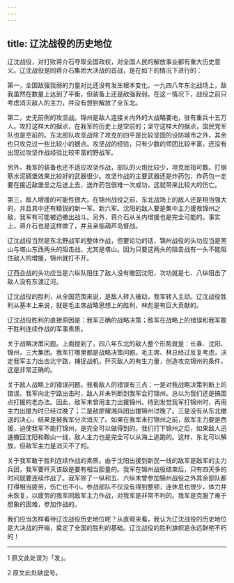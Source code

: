 ```yaml
---
---
---
```

title: 辽沈战役的历史地位
---




辽沈战役，对打败蒋介石夺取全国政权，对全国人民的解放事业都有重大历史意义。辽沈战役是同蒋介石集团大决战的首战，是在如下的情况下进行的：

第一，全国敌强我弱的力量对比还没有发生根本变化。一九四八年东北战场上，敌我虽然在数量上达到了平衡，但装备上还是敌强我弱。在这一情况下，战役之前只考虑消灭敌人的主力，并没有想到解放了全东北。

第二，史无前例的攻坚战。锦州是敌人连接关内外的大战略要地，驻有重兵十五万人。攻打这样大的据点，在我军的历史上是空前的；坚守这样大的据点，国民党军队也是空前的。东北部队攻坚战除了攻克的四平是比较坚固的设防城市之外，其余也只攻克过一些比较小的据点。攻坚战的经验，只有少数的师团比较丰富，还没有出现过攻坚作战经验比较丰富的野战军。

另外，我军的装备也还不适应攻坚作战，部队的火炮比较少，坦克屈指可数。打钢筋水泥碉堡效果比较好的武器很少。攻坚作战的主要武器还是炸药包，炸药包一定要在接近敌堡垒之后送上去，送炸药包很难一次成功，这就带来比较大的伤亡。

第三，敌人增援的可能性很大。在锦州战役之前，东北战场上的敌人还是相当强大的，并且其中还有精锐的新一军、新六军。沈阳的敌人要是集中主力援救锦州之敌，我军有可能被迫撤出战斗。另外，蒋介石从关内增援也是完全可能的。事实上，蒋介石也是这样做了，并且亲临葫芦岛督战。

辽沈战役当然是东北野战军的整体作战，但要论功的话，锦州战役的头功应当是黑山与塔山东西两头的阻击战，尤其是塔山。因为只要这两头的阻击战有一头不能阻住敌人的增援，锦州就打不开。

辽西会战的头功应当是六纵队阻住了敌人没有撤回沈阳，次功就是七、八纵阻击了敌人没有东渡辽河。

辽沈战役的胜利，从全国范围来说，是敌人转入被动，我军转入主动。辽沈战役胜利从基本上来说，就是毛主席战略思想上的胜利，林彪是有巨大贡献的。

辽沈战役胜利的直接原因是：我军正确的战略决策；敌军在战略上的错误和我军敢于胜利连续作战的军事素质。

关于战略决策问题。上面提到了，四八年东北的敌人整个形势就是：长春、沈阳、锦州，三大集团。我军打哪里都是战略决策问题。毛主席、林总经过反复考虑，决定我军主力出击北宁路，捕捉战机，歼灭敌人的有生力量，创造攻克锦州的条件，这是非常正确的。

关于敌人战略上的错误问题。我看敌人的错误有三点：一是对我战略决策判断上的错误。我军向北宁路出击时，敌人并未判断到我军会打锦州。总以为我们还是搞围点打援的老办法。因此，敌军未曾用主力出援锦州。待到发觉我军打锦州时，再用主力出援为时已经过晚了；二是敌廖耀湘兵团出援锦州过晚了。三是没有从东北撤退的决心，结果是被我军分次消灭了。如果在我军未打锦州之前，敌军主力要是西援，迫使我军不能打锦州，是完全可以做得到的。我们打下锦州之后，如果敌人迅速撤回沈阳和鞍山一线，敌人主力也是完全可以从海上逃跑的。这样，东北可以解放，但敌军主力是消灭不了的。

关于我军敢于胜利连续作战的素质。由于沈阳出援到新民一线的敌军是敌军的主力兵团，我军要歼灭该敌是要有相当胆量的。我军在锦州战役结束后，只有四天多的时间就要连续作战了。我军除了一纵和五、六纵未曾参加锦州战役之外其余部队都打得相当疲劳，伤亡也不小。参战部队不仅没有得到整顿，连休息也很少，体力并未恢复，以疲劳的我军同敌军主力作战，对我军是非常不利的。我军是克服了难于想象的困难，参加作战的。

我们应当怎样看待辽沈战役历史地位呢？从直观来看，我认为辽沈战役的历史地位是大决战的开端，奠定了全国的胜利的基础。辽沈战役的胜利旗帜是永远鲜艳不朽的！



* * *



1 原文此处误为「发」。

2 原文此处缺逗号。